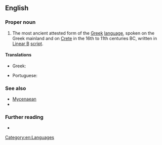 ==English==
{{wikipedia}}

===Proper noun===
{{en-proper noun}}

# The most ancient attested form of the [[Greek]] [[language]], spoken on the Greek mainland and on [[Crete]] in the 16th to 11th centuries BC, written in [[Linear B]] [[script]].

====Translations====
{{trans-top|ancient Greek language}}
* Greek: {{t+|el|μυκηναϊκή διάλεκτος|f|sc=Grek}}
{{trans-mid}}
* Portuguese: {{t|pt|micênico|m}}
{{trans-bottom}}

===See also===
* [[Mycenaean]]
* {{langcat|gmy}}

===Further reading===
* {{ISO 639|3code=gmy}}

[[Category:en:Languages]]
